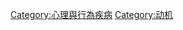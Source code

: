 {{Commons category|Habit and impulse disorders}}
{{ICD category|F63|V}}

[[Category:心理與行為疾病|Category:心理與行為疾病]]
[[Category:动机|Category:动机]]
